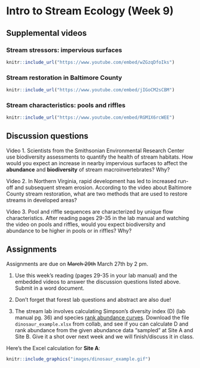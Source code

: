# Intro to Stream Ecology (Week 9)

## Supplemental videos

### Stream stressors: impervious surfaces {-}

```r
knitr::include_url("https://www.youtube.com/embed/wZGzqDfoIks")
```

### Stream restoration in Baltimore County {-}

```r
knitr::include_url("https://www.youtube.com/embed/jIGoCM2sCBM")
```

### Stream characteristics: pools and riffles {-}

```r
knitr::include_url("https://www.youtube.com/embed/RGM1X6rcWEE")
```

## Discussion questions 

Video 1. Scientists from the Smithsonian Environmental Research Center use biodiversity assessments to quantify the health of stream habitats. How would you expect an increase in nearby impervious surfaces to affect the **abundance** and **biodiversity** of stream macroinvertebrates? Why?

Video 2. In Northern Virginia, rapid development has led to increased run-off and subsequent stream erosion. According to the video about Baltimore County stream restoration, what are two methods that are used to restore streams in developed areas?

Video 3. Pool and riffle sequences are characterized by unique flow characteristics. After reading pages 29-35 in the lab manual and watching the video on pools and riffles, would you expect biodiversity and abundance to be higher in pools or in riffles? Why? 

## Assignments 

Assignments are due on <s>March 29th</s> March 27th by 2 pm.

1. Use this week's reading (pages 29-35 in your lab manual) and the embedded videos to answer the discussion questions listed above. Submit in a word document.

2. Don't forget that forest lab questions and abstract are also due!

3. The stream lab involves calculating Simpson's diversity index (D) (lab manual pg. 36) and species [rank abundance curves](https://en.wikipedia.org/wiki/Rank_abundance_curve). Download the file `dinosaur_example.xlsx` from collab, and see if you can calculate D and rank abundance from the given abundance data "sampled" at Site A and Site B. Give it a shot over next week and we will finish/discuss it in class.

Here's the Excel calculation for **Site A**:

```r
knitr::include_graphics("images/dinosaur_example.gif")
```